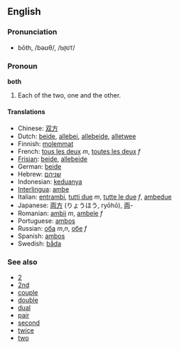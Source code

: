 ==English==
=== Pronunciation ===
*bōth, /bəʊθ/, /<tt>b@UT</tt>/

===Pronoun===
'''both'''

#Each of the two, one and the other.

====Translations====
*Chinese: [[双方]]
*Dutch: [[beide]], [[allebei]], [[allebeide]], [[alletwee]]
*Finnish: [[molemmat]]
*French: [[tous les deux]] ''m'', [[toutes les deux]] ''f''
*[[Frisian]]: [[beide]], [[allebeide]]
*German: [[beide]]
*Hebrew: [[שניהם]]
*Indonesian: [[dua|keduanya]]
*[[Interlingua]]: [[ambe]]
*Italian: [[entrambi]], [[tutti due]] ''m'', [[tutte le due]] ''f'', [[ambedue]]
*Japanese: [[両方]] (りょうほう, ryōhō), [[両]]-
*Romanian: [[ambii]] ''m'', [[ambele]] ''f''
*Portuguese: [[ambos]]
*Russian: [[оба]] ''m'',''n'', [[обе]] ''f''
*Spanish: [[ambos]]
*Swedish: [[båda]]

===See also===
*[[2]]
*[[2nd]]
*[[couple]]
*[[double]]
*[[dual]]
*[[pair]]
*[[second]]
*[[twice]]
*[[two]]